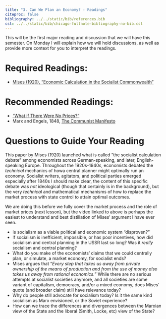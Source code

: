 ```yaml
---
title: "3. Can We Plan an Economy? - Readings"
citeproc: false
bibliography: ../../static/bib/references.bib
csl: ../../static/bib/chicago-fullnote-bibliography-no-bib.csl
---
```


This will be the first major reading and discussion that we will have this semester. On Monday I will explain how we will hold discussions, as well as provide more context for you to interpret the readings.  

# Required Readings:

- [<i class="fas fa-file-pdf"></i> Mises (1920), "Economic Calculation in the Socialist Commonwealth"](/readings/Mises-1920-Economic-Calculation.pdf)

# Recommended Readings:

- [<i class="fab fa-youtube"></i> "What if There Were No Prices?"](https://www.youtube.com/watch?v=zkPGfTEZ_r4)
- Marx and Engels, 1848, [The Communist Manifesto](https://www.marxists.org/archive/marx/works/1848/communist-manifesto/)


# Questions to Guide Your Reading

This paper by Mises (1920) launched what is called "the socialist calculation debate" among economists across German-speaking, and later, English-speaking Europe. Throughout the 1920s-1940s, economists debated the *technical* mechanics of howa central planner might optimally run an economy. Socialist writers, agitators, and political parties emerged especially after 1840s I should make clear, the content of this specific debate was *not* ideological (though that certainly is in the background), but the very *technical* and mathematical mechanisms of how to replace the market process with state control to attain optimal outcomes.

We are doing this before we fully cover the market process and the role of market prices (next lesson), but the video linked to above is perhaps the easiest to understand and best distillation of Mises' argument I have ever seen.

- Is socialism as a viable political and economic system “disproven?"
- If socialism is inefficient, impossible, or has poor incentives, how did socialism and central planning in the USSR last so long? Was it *really* socialism and central planning?
- What do you make of the economists’ claims that we could centrally plan, or simulate, a market economy, for socialist ends?
- Mises argues that "*Every step that takes us away from private ownership of the means of production and from the use of money also takes us away from rational economics.*” While there are no serious attempts at socialist societies anymore, and all societies are some variant of capitalism, democracy, and/or a mixed economy, does Mises’ quote (and broader claim) still have relevance today?
- Why do people still advocate for socialism today? Is it the same kind socialism as Marx envisioned, or the Soviet experience?
- How can we trace the differences and divergences between the Marxian view of the State and the liberal (Smith, Locke, etc) view of the State? 
